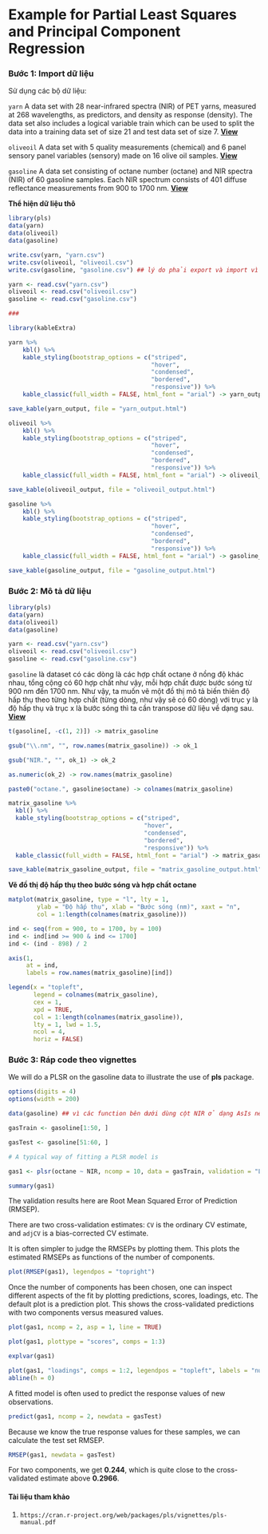 # <b>Example for Partial Least Squares and Principal Component Regression</b> 

### **Bước 1: Import dữ liệu**

Sử dụng các bộ dữ liệu:

`yarn` A data set with 28 near-infrared spectra (NIR) of PET yarns, measured at 268 wavelengths, as predictors, and density as response (density). The data set also includes a logical variable train which can be used to split the data into a training data set of size 21 and test data set of size 7. **[View](https://tuhocr.netlify.app/dataset/yarn_output.html)**

`oliveoil` A data set with 5 quality measurements (chemical) and 6 panel sensory panel variables (sensory) made on 16 olive oil samples. **[View](https://tuhocr.netlify.app/dataset/oliveoil_output.html)**

`gasoline` A data set consisting of octane number (octane) and NIR spectra (NIR) of 60 gasoline samples. Each NIR spectrum consists of 401 diffuse reflectance measurements from 900 to 1700 nm. **[View](https://tuhocr.netlify.app/dataset/gasoline_output.html)**

**Thể hiện dữ liệu thô**

```r
library(pls)
data(yarn)
data(oliveoil)
data(gasoline)

write.csv(yarn, "yarn.csv")
write.csv(oliveoil, "oliveoil.csv")
write.csv(gasoline, "gasoline.csv") ## lý do phải export và import vì dataset gasoline bị nén cột lại ở dạng AsIs

yarn <- read.csv("yarn.csv")
oliveoil <- read.csv("oliveoil.csv")
gasoline <- read.csv("gasoline.csv")

###

library(kableExtra)

yarn %>%
    kbl() %>%
    kable_styling(bootstrap_options = c("striped", 
                                        "hover", 
                                        "condensed", 
                                        "bordered", 
                                        "responsive")) %>%
    kable_classic(full_width = FALSE, html_font = "arial") -> yarn_output

save_kable(yarn_output, file = "yarn_output.html")

oliveoil %>%
    kbl() %>%
    kable_styling(bootstrap_options = c("striped", 
                                        "hover", 
                                        "condensed", 
                                        "bordered", 
                                        "responsive")) %>%
    kable_classic(full_width = FALSE, html_font = "arial") -> oliveoil_output

save_kable(oliveoil_output, file = "oliveoil_output.html")

gasoline %>%
    kbl() %>%
    kable_styling(bootstrap_options = c("striped", 
                                        "hover", 
                                        "condensed", 
                                        "bordered", 
                                        "responsive")) %>%
    kable_classic(full_width = FALSE, html_font = "arial") -> gasoline_output

save_kable(gasoline_output, file = "gasoline_output.html")

```

### **Bước 2: Mô tả dữ liệu**

```r
library(pls)
data(yarn)
data(oliveoil)
data(gasoline)

yarn <- read.csv("yarn.csv")
oliveoil <- read.csv("oliveoil.csv")
gasoline <- read.csv("gasoline.csv")
```

`gasoline` là dataset có các dòng là các hợp chất octane ở nồng độ khác nhau, tổng cộng có 60 hợp chất như vậy, mỗi hợp chất được bước sóng từ 900 nm đến 1700 nm. Như vậy, ta muốn vẽ một đồ thị mô tả biến thiên độ hấp thụ theo từng hợp chất (từng dòng, như vậy sẽ có 60 dòng) với trục y là độ hấp thụ và trục x là bước sóng thì ta cần transpose dữ liệu về dạng sau. **[View](https://tuhocr.netlify.app/dataset/matrix_gasoline_output.html)**

```r
t(gasoline[, -c(1, 2)]) -> matrix_gasoline

gsub("\\.nm", "", row.names(matrix_gasoline)) -> ok_1

gsub("NIR.", "", ok_1) -> ok_2

as.numeric(ok_2) -> row.names(matrix_gasoline)

paste0("octane.", gasoline$octane) -> colnames(matrix_gasoline)
```

```r
matrix_gasoline %>%
  kbl() %>%
  kable_styling(bootstrap_options = c("striped", 
                                      "hover", 
                                      "condensed", 
                                      "bordered", 
                                      "responsive")) %>%
  kable_classic(full_width = FALSE, html_font = "arial") -> matrix_gasoline_output

save_kable(matrix_gasoline_output, file = "matrix_gasoline_output.html")
```

**Vẽ đồ thị độ hấp thụ theo bước sóng và hợp chất octane**

```r

matplot(matrix_gasoline, type = "l", lty = 1, 
        ylab = "Độ hấp thụ", xlab = "Bước sóng (nm)", xaxt = "n", 
        col = 1:length(colnames(matrix_gasoline))) 

ind <- seq(from = 900, to = 1700, by = 100)
ind <- ind[ind >= 900 & ind <= 1700]
ind <- (ind - 898) / 2

axis(1, 
     at = ind, 
     labels = row.names(matrix_gasoline)[ind])

legend(x = "topleft",
       legend = colnames(matrix_gasoline),
       cex = 1, 
       xpd = TRUE,
       col = 1:length(colnames(matrix_gasoline)),
       lty = 1, lwd = 1.5,
       ncol = 4,
       horiz = FALSE)

```

### **Bước 3: Ráp code theo vignettes**

We will do a PLSR on the gasoline data to illustrate the use of **pls** package.

```r
options(digits = 4)
options(width = 200)

data(gasoline) ## vì các function bên dưới dùng cột NIR ở dạng AsIs nên ta gọi lại dataset này.

gasTrain <- gasoline[1:50, ]

gasTest <- gasoline[51:60, ]

# A typical way of fitting a PLSR model is

gas1 <- plsr(octane ~ NIR, ncomp = 10, data = gasTrain, validation = "LOO")

summary(gas1)
```

The validation results here are Root Mean Squared Error of Prediction (RMSEP). 

There are two cross-validation estimates: `CV` is the ordinary CV estimate, and `adjCV` is a bias-corrected CV estimate.

It is often simpler to judge the RMSEPs by plotting them. This plots the estimated RMSEPs as functions of the number of components.

```r
plot(RMSEP(gas1), legendpos = "topright")
```

Once the number of components has been chosen, one can inspect different aspects of the
fit by plotting predictions, scores, loadings, etc. The default plot is a prediction plot. This shows the cross-validated predictions with two components versus measured values.

```r
plot(gas1, ncomp = 2, asp = 1, line = TRUE)

plot(gas1, plottype = "scores", comps = 1:3)

explvar(gas1)
```

```r
plot(gas1, "loadings", comps = 1:2, legendpos = "topleft", labels = "numbers", xlab = "nm")
abline(h = 0)
```

A fitted model is often used to predict the response values of new observations.

```r
predict(gas1, ncomp = 2, newdata = gasTest)
```

Because we know the true response values for these samples, we can calculate the test set
RMSEP.

```r
RMSEP(gas1, newdata = gasTest)
```

For two components, we get **0.244**, which is quite close to the cross-validated estimate above
**0.2966**.

#### Tài liệu tham khảo

1. `https://cran.r-project.org/web/packages/pls/vignettes/pls-manual.pdf`
